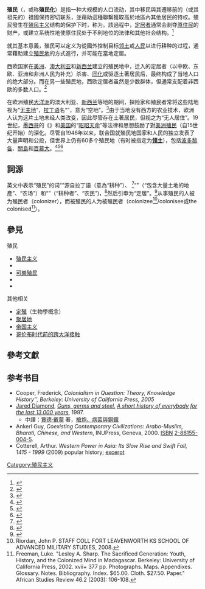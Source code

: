'''殖民'''（{{Lang-en|colonization/colonisation}}，或称'''殖民化'''）是指一种大规模的人口流动，其中移民與其遷移前的（或其祖先的）祖國保持密切联系，並藉助這種聯繫獲取高於地區內其他居民的特权。殖民發生在[[殖民主义|殖民主义]]结构的保护下时，称为{{Link-en|定居殖民主義|settler colonialism}}。該過程中，[[定居者|定居者]]通常会剥夺[[原住民|原住民]]的财产，或建立系统性地使原住民处于不利地位的法律和其他社会结构。<ref>{{Cite book|last=Howe|first=Stephen|title=Empire: A Very Short Introduction|date=2002|publisher=Oxford University Press|location=United States|isbn=9780191604447|url=https://books.google.com/books?id=04lJ4TshmxcC&q=colonisation%20central%20empire%3A%20A%20Very%20Short%20Introduction&pg=PT52}}</ref>

就其基本意義，殖民可以定义为從國外控制目标[[领土|领土]]或[[人民|人民]]以进行耕种的过程，通常藉助建立[[殖民地|殖民地]]的方式進行，并可能在當地定居。

西欧国家在[[美洲|美洲]]、[[澳大利亚|澳大利亚]]和[[新西兰|新西兰]]建立的殖民地中，迁入的定居者（以中欧、东欧、亚洲和非洲人民为补充）杀害、[[同化|同化]]或驱逐土著居民后，最终构成了当地人口的绝大部分。而在另一些殖民地，西欧定居者虽然是少数群体，但通常支配着非西欧的多数人口。<ref name="EI">{{Cite book|last=Howe|first=Stephen|title=Empire: A Very Short Introduction|date=2002|publisher=Oxford University Press|location=United States|pages=21–31}}</ref>

在欧洲殖民[[大洋洲|大洋洲]]的澳大利亚、[[新西兰历史|新西兰]]等地的期间，探险家和殖民者常将这些陆地视为“[[无主地|无主地]]”，[[拉丁语|拉丁语]]名“{{lang|la|''terra nullius''}}”，意为“空地”。<ref name="PG">{{Cite book|last=Painter|first=Joe|last2=Jeffrey|first2=Alex|title=Political Geography|date=2009|publisher=SAGE Publications Ltd.|location=London, GBR|page=169}}</ref>由于当地没有西方的农业技术，欧洲人认为这片土地未经人类改变，因此尽管存在土著居民，但视之为“无人居住”。19世纪，[[墨西哥|墨西哥]]的《{{Link-en|一般殖民法|General Colonization Law}}》和[[美国|美国]]的“[[昭昭天命|昭昭天命]]”等法律和思想鼓励了對[[美洲殖民|美洲殖民]]（自15世纪开始）的深化。尽管自1946年以来，联合国就殖民地国家和人民的独立发表了大量声明和公投，但世界上仍有60多个殖民地（有时被指定为'''[[领土|领土]]'''），包括[[波多黎各|波多黎各]]、[[關島|關島]]和[[百慕大|百慕大]]。<ref>{{Cite journal|title=Water is life, but the colony is a necropolis: Environmental terrains of struggle in Puerto Rico|last=Lloréns|first=Hilda|last2=Stanchich|first2=Maritza|date=2019-02-01|journal=Cultural Dynamics|issue=1–2|doi=10.1177/0921374019826200|volume=31|pages=81–101|language=en|issn=0921-3740|subscription=free}}</ref><ref>{{Cite book|last=Collado Schwarz|first=Ángel|url=http://worldcat.org/oclc/929401838|title=Decolonization models for America's last colony Puerto Rico : radio interviews with Francisco Catalá-Oliveras and Juan Lara|date=2012|publisher=Syracuse University Press|isbn=978-0-8156-0963-6|oclc=929401838}}</ref><ref>{{Cite journal|title=Puerto Rico: Cultural Nation, American Colony|url=https://repository.law.umich.edu/mjrl/vol6/iss1/1|last=Malavet|first=Pedro|date=2000-01-01|journal=Michigan Journal of Race and Law|issue=1|volume=6|pages=1–106|issn=1095-2721}}</ref>

== 詞源 ==
英文中表示“殖民”的词“{{Linktext|colonization|lang=en}}”源自拉丁語{{Linktext|colere|lang=la}}（意為“耕种”）、 <ref name="OED">{{Cite book|title=Oxford English Dictionary Second Edition on CD-ROM (v. 4.0)|year=2009|publisher=Oxford University Press}}</ref>“{{Linktext|colonia|lang=la}}”（“包含大量土地的地產”、“农场”）和“{{Linktext|colonus|lang=la}}”（“耕种者”、“农民”)，<ref name="Lewis79">{{Cite book|title=A Latin Dictionary|url=https://archive.org/details/latindictionaryf00lewi|last=Charlton T. Lewis|last2=Charles Scott|year=1879|publisher=Oxford University Press}}</ref>然后引申为“定居”。<ref name="Steele03">{{Cite book|title=The Colonization of Unfamiliar Landscapes|last=Marcy Rockman|last2=James Steele|year=2003|publisher=Routledge|isbn=0-415-25606-2}}</ref>从事殖民的人被为殖民者（colonizer），而被殖民的人为被殖民者（colonizee<ref>Riordan, John P. STAFF COLL FORT LEAVENWORTH KS SCHOOL OF ADVANCED MILITARY STUDIES, 2008.</ref>/colonisee或the colonised<ref>Freeman, Luke. "Lesley A. Sharp. The Sacrificed Generation: Youth, History, and the Colonized Mind in Madagascar. Berkeley: University of California Press, 2002. xvii+ 377 pp. Photographs. Maps. Appendixes. Glossary. Notes. Bibliography. Index. $65.00. Cloth. $27.50. Paper." African Studies Review 46.2 (2003): 106-108.</ref>）。

== 參見 ==

; 殖民
* [[殖民主义|殖民主义]]
* {{Link-en|南極洲殖民|Colonization of Antarctica}}
* [[可樂殖民|可樂殖民]]
* {{Link-en|海洋殖民|Ocean colonization}}
* {{Link-en|殖民帝国列表|List of colonial empires}}

; 其他相关
* [[定殖|定殖]]（生物學概念）
* [[聚居地|聚居地]]
* [[帝国主义|帝国主义]]
* [[哥伦布时代前的跨大洋接触|哥伦布时代前的跨大洋接触]]

== 參考文獻 ==
{{Reflist}}

== 参考书目 ==

* Cooper, Frederick, ''Colonialism in Question: Theory, Knowledge History’’, Berkeley: University of California Press, 2005''
* [[賈德·戴蒙|Jared Diamond]], ''[[槍炮、病菌與鋼鐵|Guns, germs and steel.]]'' ''[[槍炮、病菌與鋼鐵|A short history of everybody for the last 13,000 years]]'', 1997.
** 中譯：[[賈德·戴蒙|賈德·戴蒙]] 著，[[槍炮、病菌與鋼鐵|槍炮、病菌與鋼鐵]]
* Ankerl Guy, ''Coexisting Contemporary Civilizations: Arabo-Muslim, Bharati, Chinese, and Western'', INUPress, Geneva, 2000. {{ISBN|2-88155-004-5}}[[ISBN_(identifier)|ISBN]] [[Special:BookSources/2-88155-004-5|2-88155-004-5]].
* Cotterell, Arthur. ''Western Power in Asia: Its Slow Rise and Swift Fall, 1415 - 1999'' (2009) popular history; [https://www.amazon.com/Western-Power-Asia-Slow-Swift/dp/0470824891/ excerpt]

{{Authority control}}
[[Category:殖民主义|Category:殖民主义]]